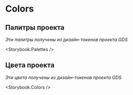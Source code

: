 
<Meta title="Dev | Colors" />

# Colors

## Палитры проекта

_Эти палитры получены из дизайн-токенов проекта GDS_

<Storybook.Palettes />

## Цвета проекта

_Эти цвета получены из дизайн-токенов проекта GDS_

<Storybook.Colors />

